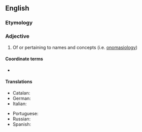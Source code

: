 ==English==

===Etymology===
{{suffix|en|onomasiology|ical}}

===Adjective===
{{en-adj}}

# Of or pertaining to names and concepts (i.e. [[onomasiology]])

====Coordinate terms====
* {{l|en|semasiological}}

====Translations====
{{trans-top}}
* Catalan: {{t|ca|onomasiològic}}
* German: {{t+|de|onomasiologisch}}
* Italian: {{t|it|onomasiologico}}
{{trans-mid}}
* Portuguese: {{t|pt|onomasiológico}}
* Russian: {{t+|ru|ономасиологи́ческий}}
* Spanish: {{t+|es|onomasiológico}}
{{trans-bottom}}